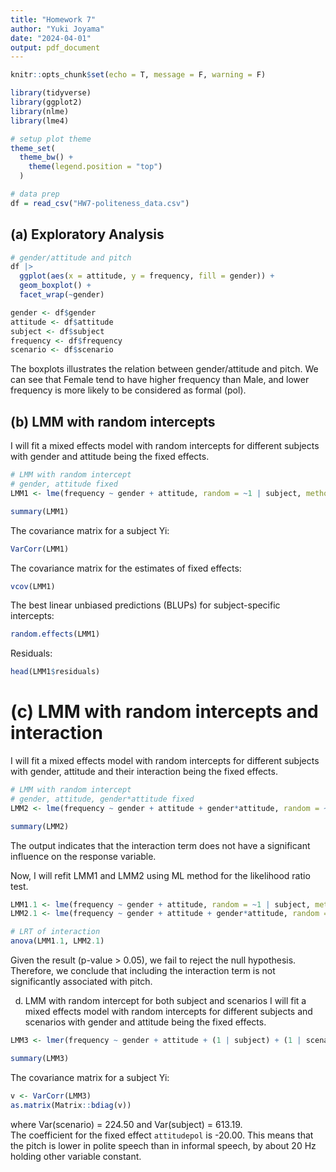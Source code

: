 ```yaml
---
title: "Homework 7"
author: "Yuki Joyama"
date: "2024-04-01"
output: pdf_document
---
```


```r
knitr::opts_chunk$set(echo = T, message = F, warning = F)

library(tidyverse)
library(ggplot2)
library(nlme)
library(lme4)

# setup plot theme
theme_set(
  theme_bw() +
    theme(legend.position = "top")
  )
```

```r
# data prep
df = read_csv("HW7-politeness_data.csv")
```

## (a) Exploratory Analysis

```r
# gender/attitude and pitch
df |> 
  ggplot(aes(x = attitude, y = frequency, fill = gender)) +
  geom_boxplot() +
  facet_wrap(~gender)

gender <- df$gender
attitude <- df$attitude
subject <- df$subject
frequency <- df$frequency
scenario <- df$scenario
```

The boxplots illustrates the relation between gender/attitude and pitch. We can see that Female tend to have higher frequency than Male, and lower frequency is more likely to be considered as formal (pol). 

## (b) LMM with random intercepts
I will fit a mixed effects model with random intercepts for different subjects with gender and attitude being the fixed effects.  
```r
# LMM with random intercept
# gender, attitude fixed
LMM1 <- lme(frequency ~ gender + attitude, random = ~1 | subject, method = "REML")

summary(LMM1)
```

The covariance matrix for a subject Yi:
```r
VarCorr(LMM1)
```

The covariance matrix for the estimates of fixed effects:
```r
vcov(LMM1)
```

The best linear unbiased predictions (BLUPs) for subject-specific intercepts:
```r
random.effects(LMM1)
```

Residuals: 
```r
head(LMM1$residuals)
```

# (c) LMM with random intercepts and interaction
I will fit a mixed effects model with random intercepts for different subjects with gender, attitude and their interaction being the fixed effects.  
```r
# LMM with random intercept
# gender, attitude, gender*attitude fixed
LMM2 <- lme(frequency ~ gender + attitude + gender*attitude, random = ~1 | subject, method = "REML")

summary(LMM2)
```
The output indicates that the interaction term does not have a significant influence on the response variable.

Now, I will refit LMM1 and LMM2 using ML method for the likelihood ratio test.
```r
LMM1.1 <- lme(frequency ~ gender + attitude, random = ~1 | subject, method = "ML")
LMM2.1 <- lme(frequency ~ gender + attitude + gender*attitude, random = ~1 | subject, method = "ML")

# LRT of interaction 
anova(LMM1.1, LMM2.1)
```
Given the result (p-value > 0.05), we fail to reject the null hypothesis. Therefore, we conclude that including the interaction term is not significantly associated with pitch. 

(d) LMM with random intercept for both subject and scenarios
I will fit a mixed effects model with random intercepts for different subjects and scenarios with gender and attitude being the fixed effects. 
```r
LMM3 <- lmer(frequency ~ gender + attitude + (1 | subject) + (1 | scenario))

summary(LMM3) 
```

The covariance matrix for a subject Yi:
```r
v <- VarCorr(LMM3)
as.matrix(Matrix::bdiag(v))
```

where Var(scenario) = 224.50 and Var(subject) = 613.19.   
The coefficient for the fixed effect `attitudepol` is -20.00. This means that the pitch is lower in polite speech than in informal speech, by about 20 Hz holding other variable constant. 



